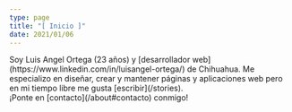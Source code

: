 ```yaml
---
type: page
title: "[ Inicio ]"
date: 2021/01/06
---
```



<Welcome img='/img/avatar.jpg' title='¡Hola!'>
    Soy Luis Angel Ortega (23 años) y [desarrollador web](https://www.linkedin.com/in/luisangel-ortega/) de Chihuahua.   
    Me especializo en diseñar, crear y mantener páginas y aplicaciones 
    web pero en mi tiempo libre me gusta [escribir](/stories).  
    <br/>
    ¡Ponte en [contacto](/about#contacto) conmigo!
</Welcome>